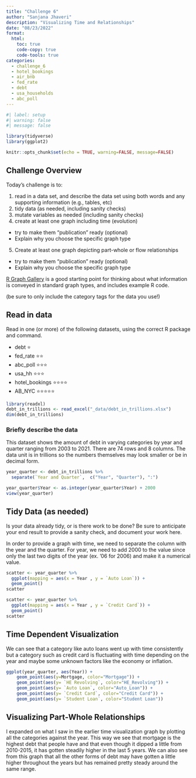 ```yaml
---
title: "Challenge 6"
author: "Sanjana Jhaveri"
description: "Visualizing Time and Relationships"
date: "08/23/2022"
format:
  html:
    toc: true
    code-copy: true
    code-tools: true
categories:
  - challenge_6
  - hotel_bookings
  - air_bnb
  - fed_rate
  - debt
  - usa_households
  - abc_poll
---
```


```r
#| label: setup
#| warning: false
#| message: false

library(tidyverse)
library(ggplot2)

knitr::opts_chunk$set(echo = TRUE, warning=FALSE, message=FALSE)
```

## Challenge Overview

Today's challenge is to:

1)  read in a data set, and describe the data set using both words and any supporting information (e.g., tables, etc)
2)  tidy data (as needed, including sanity checks)
3)  mutate variables as needed (including sanity checks)
4)  create at least one graph including time (evolution)
   - try to make them "publication" ready (optional)
   - Explain why you choose the specific graph type
5)  Create at least one graph depicting part-whole or flow relationships
   - try to make them "publication" ready (optional)
   - Explain why you choose the specific graph type

[R Graph Gallery](https://r-graph-gallery.com/) is a good starting point for thinking about what information is conveyed in standard graph types, and includes example R code.

(be sure to only include the category tags for the data you use!)

## Read in data

Read in one (or more) of the following datasets, using the correct R package and command.

  - debt  ⭐
  - fed_rate ⭐⭐
  - abc_poll ⭐⭐⭐
  - usa_hh ⭐⭐⭐
  - hotel_bookings ⭐⭐⭐⭐
  - AB_NYC ⭐⭐⭐⭐⭐

  

```r
library(readxl)
debt_in_trillions <- read_excel("_data/debt_in_trillions.xlsx")
dim(debt_in_trillions)
```

### Briefly describe the data

This dataset shows the amount of debt in varying categories by year and quarter ranging from 2003 to 2021. There are 74 rows and 8 columns. The data unit is in trillions so the numbers themselves may look smaller or be in decimal form.

```r
year_quarter <- debt_in_trillions %>%
  separate(`Year and Quarter`,  c("Year", "Quarter"), ":")

year_quarter$Year <- as.integer(year_quarter$Year) + 2000
view(year_quarter)

```

## Tidy Data (as needed)

Is your data already tidy, or is there work to be done? Be sure to anticipate your end result to provide a sanity check, and document your work here.

In order to provide a graph with time, we need to separate the column with the year and the quarter. For year, we need to add 2000 to the value since only the last two digits of the year (ex. '06 for 2006) and make it a numerical value.


```r
scatter <- year_quarter %>%
  ggplot(mapping = aes(x = Year , y = `Auto Loan`)) +
  geom_point()
scatter
```
```r
scatter <- year_quarter %>%
  ggplot(mapping = aes(x = Year , y = `Credit Card`)) +
  geom_point()
scatter
```

## Time Dependent Visualization

We can see that a category like auto loans went up with time consistently but  a category such as credit card is fluctuating with time depending on the year and maybe some unknown factors like the economy or inflation.


```r
ggplot(year_quarter, aes(Year)) + 
    geom_point(aes(y=Mortgage, color="Mortgage")) +
    geom_point(aes(y= `HE Revolving`, color="HE_Revolving")) +
    geom_point(aes(y= `Auto Loan`, color="Auto_Loan")) +
    geom_point(aes(y= `Credit Card`, color="Credit Card")) +
    geom_point(aes(y= `Student Loan`, color="Student Loan"))
```

## Visualizing Part-Whole Relationships

I expanded on what I saw in the earlier time visualization graph by plotting all the categories against the year. This way we see that mortgage is the highest debt that people have and that even though it dipped a little from 2010-2015, it has gotten steadily higher in the last 5 years. We can also see from this graph that all the other forms of debt may have gotten a little higher throughout the years but has remained pretty steady around the same range.
